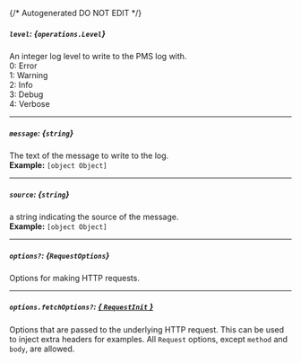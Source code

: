 {/* Autogenerated DO NOT EDIT  */}

##### `level`: *{`operations.Level`}*
An integer log level to write to the PMS log with.  
0: Error  
1: Warning  
2: Info  
3: Debug  
4: Verbose


<Collapsible openLabel={Labels.showProperties} closeLabel={Labels.hideProperties}>
  <Level />
</Collapsible>

---
##### `message`: *{`string`}*
The text of the message to write to the log.
<br/>
**Example:** `[object Object]`

---
##### `source`: *{`string`}*
a string indicating the source of the message.
<br/>
**Example:** `[object Object]`

---
##### `options?`: *{`RequestOptions`}*
Options for making HTTP requests.

---
##### `options.fetchOptions?`: [*{ `RequestInit` }*](https://developer.mozilla.org/en-US/docs/Web/API/Request/Request#options)
Options that are passed to the underlying HTTP request. This can be used to inject extra headers for examples. All `Request` options, except `method` and `body`, are allowed.


